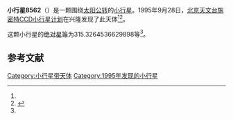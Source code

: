 {{Infobox planet
| bgcolour = #FFFFC0
| name = 8562
| symbol = 
| image = 
| caption = 
| discovery = yes
| discovery_ref = 
| discoverer = [[北京天文台施密特CCD小行星计划|北京天文台施密特CCD小行星计划]]
| discovery_site = [[兴隆|兴隆]] 
| discovered = 1995年9月28日
| designations = yes
| mp_name = 
| named_after = 
| alt_names = 1995 SK53/ 1993 FC34 / 1995 TW7
| mp_category = [[主带小行星|主带小行星]]
| orbit_ref = <ref name="a">[http://ssd.jpl.nasa.gov/sbdb.cgi?sstr=8562 8562] {{Wayback|url=http://ssd.jpl.nasa.gov/sbdb.cgi?sstr=8562 |date=20210811043721 }}，小行星數據庫瀏覽器（JPL Small-Body Database Browser）－[[美国国家航空航天局|美国国家航空航天局]]喷气推进实验室</ref>
| epoch = 2456400.5 (2013年4月18日更新)
| aphelion = {{convert|3.318964088373997|AU|km|3|abbr=on|lk=out}}
| perihelion = {{convert|2.51945467081699|AU|km|3|abbr=on}}
| semimajor = {{convert|2.919209379595494|AU|km|3|abbr=on}}
| eccentricity = 0.136939375
| period = 1821.781533 [[日|日]]<br />4.99[[儒略年|儒略年]]
| avg_speed = 
| inclination = 10.6195227809449
| asc_node = 29.770294698661
| mean_anomaly = 
| arg_peri = 315.3264536629898
| satellites = 
| physical_characteristics = yes
| dimensions = 
| mass = 
| density = 
| surface_grav = 
| escape_velocity = 
| sidereal_day = 
| axial_tilt = 
| pole_ecliptic_lat = 
| pole_ecliptic_lon = 
| albedo = 
| temperatures= 
| temp_name1 = 
| mean_temp_1 = 
| max_temp_1 = 
| temp_name2 = 
| max_temp_2 = 
| spectral_type = 
| abs_magnitude = 315.3264536629898
}}

'''小行星8562'''（{{lang-en|8562}}）是一颗围绕[[太阳|太阳]][[公转|公转]]的[[小行星|小行星]]。1995年9月28日，[[北京天文台施密特CCD小行星计划|北京天文台施密特CCD小行星计划]]在兴隆发现了此天体<ref name="a" /><ref>{{cite news|title=小行星列表|url=http://cfa-www.harvard.edu/iau/lists/NumberedMPs.txt|accessdate=2013-07-08|newspaper=哈佛大学|archive-date=2008-05-17|archive-url=https://web.archive.org/web/20080517010638/http://cfa-www.harvard.edu/iau/lists/NumberedMPs.txt|dead-url=no}}</ref>。

这颗小行星的[[绝对星等|绝对星等]]为315.3264536629898等<ref name="a" />。

==参考文献==
{{reflist}}
{{Minor Planet Number|[[小行星8561|小行星8561]]|[[小行星8563|小行星8563]]}}

{{小天体}}

[[Category:小行星带天体|Category:小行星带天体]]
[[Category:1995年发现的小行星|Category:1995年发现的小行星]]

{{asteroid-stub}}